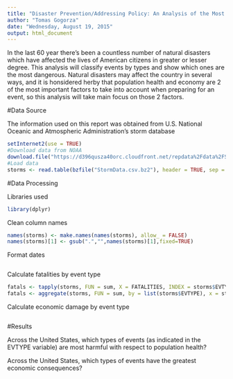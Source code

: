 ```yaml
---
title: "Disaster Prevention/Addressing Policy: An Analysis of the Most Harmful Natural Events in the US"
author: "Tomas Gogorza"
date: "Wednesday, August 19, 2015"
output: html_document
---
```


In the last 60 year there's been a countless number of natural disasters which have affected the lives of American citizens in greater or lesser degree. This analysis will classify events by types and show which ones are the most dangerous. Natural disasters may affect the country in several ways, and it is honsidered herby that population health and economy are 2 of the most important factors to take into account when preparing for an event, so this analysis will take main focus on those 2 factors.

#Data Source

The information used on this report was obtained from U.S. National Oceanic and Atmospheric Administration's storm database

```r

setInternet2(use = TRUE)
#Download data from NOAA
download.file("https://d396qusza40orc.cloudfront.net/repdata%2Fdata%2FStormData.csv.bz2", "StormData.csv.bz2")
#Load data
storms <- read.table(bzfile("StormData.csv.bz2"), header = TRUE, sep = ",", na.strings = "", check.names = TRUE, blank.lines.skip = TRUE)  


```

#Data Processing

Libraries used
```r
library(dplyr)
```

Clean column names 
```r

names(storms) <- make.names(names(storms), allow_ = FALSE)
names(storms)[1] <- gsub(".","",names(storms)[1],fixed=TRUE)

```

Format dates
```r
```

Calculate fatalities by event type
```r

fatals <- tapply(storms, FUN = sum, X = FATALITIES, INDEX = storms$EVTYPE)
fatals <- aggregate(storms, FUN = sum, by = list(storms$EVTYPE), x = storms$FATALITIES)

```

Calculate economic damage by event type
```r
```


#Results

Across the United States, which types of events (as indicated in the EVTYPE variable) are most harmful with respect to population health?

Across the United States, which types of events have the greatest economic consequences?


